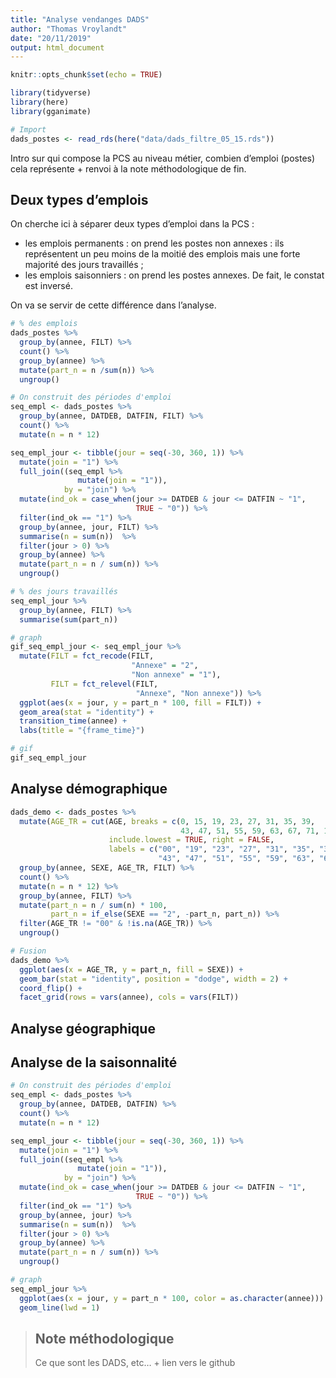 ```yaml
---
title: "Analyse vendanges DADS"
author: "Thomas Vroylandt"
date: "20/11/2019"
output: html_document
---
```


```r
knitr::opts_chunk$set(echo = TRUE)

library(tidyverse)
library(here)
library(gganimate)

# Import
dads_postes <- read_rds(here("data/dads_filtre_05_15.rds"))
```

Intro sur qui compose la PCS au niveau métier, combien d'emploi (postes) cela représente + renvoi à la note méthodologique de fin.

## Deux types d'emplois

On cherche ici à séparer deux types d'emploi dans la PCS :

+ les emplois permanents : on prend les postes non annexes : ils représentent un peu moins de la moitié des emplois mais une forte majorité des jours travaillés ;
+ les emplois saisonniers : on prend les postes annexes. De fait, le constat est inversé.

On va se servir de cette différence dans l'analyse.

```r
# % des emplois
dads_postes %>% 
  group_by(annee, FILT) %>% 
  count() %>% 
  group_by(annee) %>% 
  mutate(part_n = n /sum(n)) %>% 
  ungroup()

# On construit des périodes d'emploi
seq_empl <- dads_postes %>% 
  group_by(annee, DATDEB, DATFIN, FILT) %>% 
  count() %>% 
  mutate(n = n * 12)

seq_empl_jour <- tibble(jour = seq(-30, 360, 1)) %>% 
  mutate(join = "1") %>% 
  full_join((seq_empl %>% 
               mutate(join = "1")),
            by = "join") %>% 
  mutate(ind_ok = case_when(jour >= DATDEB & jour <= DATFIN ~ "1",
                            TRUE ~ "0")) %>% 
  filter(ind_ok == "1") %>% 
  group_by(annee, jour, FILT) %>% 
  summarise(n = sum(n))  %>% 
  filter(jour > 0) %>% 
  group_by(annee) %>% 
  mutate(part_n = n / sum(n)) %>% 
  ungroup()

# % des jours travaillés
seq_empl_jour %>% 
  group_by(annee, FILT) %>% 
  summarise(sum(part_n))

# graph
gif_seq_empl_jour <- seq_empl_jour %>% 
  mutate(FILT = fct_recode(FILT,
                           "Annexe" = "2",
                           "Non annexe" = "1"),
         FILT = fct_relevel(FILT,
                            "Annexe", "Non annexe")) %>% 
  ggplot(aes(x = jour, y = part_n * 100, fill = FILT)) +
  geom_area(stat = "identity") +
  transition_time(annee) +
  labs(title = "{frame_time}")

# gif
gif_seq_empl_jour 
```

## Analyse démographique

```r
dads_demo <- dads_postes %>%
  mutate(AGE_TR = cut(AGE, breaks = c(0, 15, 19, 23, 27, 31, 35, 39, 
                                      43, 47, 51, 55, 59, 63, 67, 71, 150), 
                      include.lowest = TRUE, right = FALSE,
                      labels = c("00", "19", "23", "27", "31", "35", "39",
                                 "43", "47", "51", "55", "59", "63", "67", "71", "72"))) %>% 
  group_by(annee, SEXE, AGE_TR, FILT) %>% 
  count() %>% 
  mutate(n = n * 12) %>% 
  group_by(annee, FILT) %>% 
  mutate(part_n = n / sum(n) * 100,
         part_n = if_else(SEXE == "2", -part_n, part_n)) %>%
  filter(AGE_TR != "00" & !is.na(AGE_TR)) %>% 
  ungroup()

# Fusion
dads_demo %>% 
  ggplot(aes(x = AGE_TR, y = part_n, fill = SEXE)) +
  geom_bar(stat = "identity", position = "dodge", width = 2) +
  coord_flip() +
  facet_grid(rows = vars(annee), cols = vars(FILT))
```

## Analyse géographique

## Analyse de la saisonnalité

```r
# On construit des périodes d'emploi
seq_empl <- dads_postes %>% 
  group_by(annee, DATDEB, DATFIN) %>% 
  count() %>% 
  mutate(n = n * 12)

seq_empl_jour <- tibble(jour = seq(-30, 360, 1)) %>% 
  mutate(join = "1") %>% 
  full_join((seq_empl %>% 
               mutate(join = "1")),
            by = "join") %>% 
  mutate(ind_ok = case_when(jour >= DATDEB & jour <= DATFIN ~ "1",
                            TRUE ~ "0")) %>% 
  filter(ind_ok == "1") %>% 
  group_by(annee, jour) %>% 
  summarise(n = sum(n))  %>% 
  filter(jour > 0) %>% 
  group_by(annee) %>% 
  mutate(part_n = n / sum(n)) %>% 
  ungroup()

# graph
seq_empl_jour %>% 
  ggplot(aes(x = jour, y = part_n * 100, color = as.character(annee))) +
  geom_line(lwd = 1)
```


> ## Note méthodologique
>
> Ce que sont les DADS, etc...
> + lien vers le github
>
